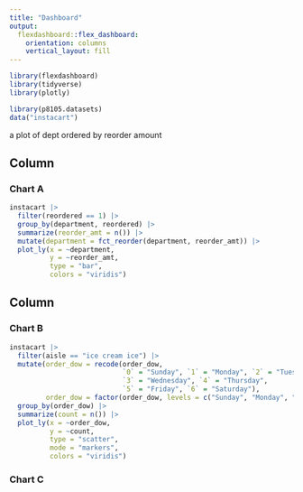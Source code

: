 ```yaml
---
title: "Dashboard"
output: 
  flexdashboard::flex_dashboard:
    orientation: columns
    vertical_layout: fill
---
```


```r
library(flexdashboard)
library(tidyverse)
library(plotly)

library(p8105.datasets)
data("instacart") 
```


a plot of dept ordered by reorder amount


Column {data-width=650}
-----------------------------------------------------------------------

### Chart A

```r
instacart |> 
  filter(reordered == 1) |> 
  group_by(department, reordered) |> 
  summarize(reorder_amt = n()) |> 
  mutate(department = fct_reorder(department, reorder_amt)) |> 
  plot_ly(x = ~department, 
          y = ~reorder_amt, 
          type = "bar",
          colors = "viridis")

```

Column {data-width=350}
-----------------------------------------------------------------------

### Chart B

```r
instacart |> 
  filter(aisle == "ice cream ice") |> 
  mutate(order_dow = recode(order_dow,
                            `0` = "Sunday", `1` = "Monday", `2` = "Tuesday",
                            `3` = "Wednesday", `4` = "Thursday",
                            `5` = "Friday", `6` = "Saturday"),
         order_dow = factor(order_dow, levels = c("Sunday", "Monday", "Tuesday", "Wednesday", "Thursday", "Friday", "Saturday"), ordered = TRUE)) |> 
  group_by(order_dow) |> 
  summarize(count = n()) |> 
  plot_ly(x = ~order_dow, 
          y = ~count,
          type = "scatter", 
          mode = "markers", 
          colors = "viridis")
```

### Chart C

```r

```

